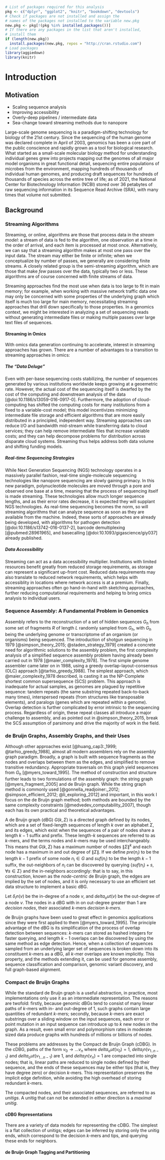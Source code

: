 <!-- The {.unnumbered} option here means that the introduction will be "Chapter 0." You can also use {-} for no numbers on chapters. -->

```r
# List of packages required for this analysis
pkg <- c("dplyr", "ggplot2", "knitr", "bookdown", "devtools")
# Check if packages are not installed and assign the
# names of the packages not installed to the variable new.pkg
new.pkg <- pkg[!(pkg %in% installed.packages())]
# If there are any packages in the list that aren't installed,
# install them
if (length(new.pkg))
  install.packages(new.pkg, repos = "http://cran.rstudio.com")
# Load packages
library(aggiedown)
library(knitr)
```

# Introduction {-}

## Motivation

* Scaling sequence analysis
* Improving accessibility
* Overly-deep pipelines / intermediate data
* Sea-change toward streaming methods due to nanopore

Large-scale genome sequencing is a paradigm-shifting technology for biology of the 21st century.
Since the sequencing of the human genome was declared complete in April of 2003, genomics has been a core part of the public conscience and rapidly grown as a tool for biological research.
What started as a small-scale molecular biology method for understanding individual genes grew into projects mapping out the genomes of all major model organisms in great functional detail, sequencing entire populations of microbes from the environment, mapping hundreds of thousands of individual human genomes, and producing draft sequences for hundreds of thousands of species across the entire tree of life; as of 2021, the National Center for Biotechnology Information (NCBI) stored over 36 petabytes of raw sequencing information in its Sequence Read Archive (SRA), with many times that volume not submitted.



## Background

### Streaming Algorithms

Streaming, or online, algorithms are those that process data in the *stream model*: a stream of data is fed to the algorithm, one observation at a time in the order of arrival, and each item is processed at most once.
Alternatively, we can say that a streaming algorithm makes at most one pass over the input data.
The stream may either be finite or infinite; when we conceptualize by number of passes, we generally are considering finite streams.
A closely related group is the semi-streaming algorithm, which are those that make *few* passes over the data, typically two or less.
These algorithms are of course concerned with finite streams of data.

Streaming approaches find the most use when data is too large to fit in main memory; for example, when working with massive network traffic data one may only be concerned with some properties of the underlying graph which itself is much too large for main memory, necessitating streaming approaches that drill down specifically to those properties.
In a genomics context, we might be interested in analyzing a set of sequencing reads without generating intermediate files or making multiple passes over large text files of sequences.

#### Streaming in Omics

With omics data generation continuing to accelerate, interest in streaming approaches has grown.
There are a number of advantages to a transition to streaming approaches in omics:

##### The "Data Deluge"

Even with per-base sequencing costs stabilizing, the number of sequences generated by various institutions worldwide keeps growing at a geoemetric rate.
However, the actual cost of the sequencing itself is dwarfed by the cost of the computing and downstream analysis of the data [@doi:10.1186/s13059-016-0917-0].
Furthermore, the adoption of cloud-computing has shifted the computing costs for many institutions from a fixed to a variable-cost model; this model incentivizes minimizing intermediate file storage and efficient algorithms that are more easily distributed in a principled, independent way.
Streaming approaches can reduce I/O and bandwidth mid-stream while transferring data to cloud services; they can help remove intermediate files that increase variable costs; and they can help decompose problems for distribution across disparate cloud systems.
Streaming thus helps address both data volume and shifting funding models.

##### Real-time Sequencing Strategies

While Next Generation Sequencing (NGS) technology operates in a massively parallel fashion, real-time single-molecule sequencing technologies like nanopore sequencing are slowly gaining primacy.
In this new paradigm, polynucleotide molecules are moved through a pore and observed one base at a time, meaning that the process of sequencing itself is made streaming.
These technologies allow much longer sequence lengths, and as their error rates decrease, it is expected they will supplant NGS technologies.
As real-time sequencing becomes the norm, so will streaming algorithms that can analyze sequence as soon as they are available from the machine.
Indeed, these sorts of approaches are already being developed, with algorithms for pathogen detection [@doi:10.1186/s13742-016-0137-2], barcode demultiplexing [@pubmed:28961965], and basecalling [@doi:10.1093/gigascience/giy037] already published.

##### Data Accessibility

Streaming can act as a data accessibility multiplier.
Institutions with limited resources benefit greatly from reduced storage requirements, as storage can represent a significant up-front cost.
Reduced data requirements may also translate to reduced network requirements, which helps with accessiblity in locations where network access is at a premium.
Finally, streaming approaches often go hand-in-hand with sketching approaches, further reducing computational requirements and helping to bring omics analysis to individual users.

### Sequence Assembly: A Fundamental Problem in Genomics

Assembly refers to the reconstruction of a set of hidden sequences $G_h$ from some set of fragments $R$ of length $L$ randomly sampled from $G_h$, with $G_h$ being the underlying genome or transcriptome of an organism (or organisms) being sequenced.
The introduction of shotgun sequencing in 1979 [@simpson_theory_2015; @staden_strategy_1979] created a concrete need for algorithmic solutions to the assembly problem, the first complexity analysis of a simplified sequence assembly problem having already been carried out in 1978 [@maier_complexity_1978].
The first simple genome assembler came later on in 1988, using a greedy overlap-layout-consensus (OLC) approach [@tarhio_greedy_1988].
The simplest approach, which @maier_complexity_1978 described, is casting it as the NP-Complete shortest common supersequence (SCS) problem.
This approach is inadequate for actual samples, as genomes are plagued by repetitive sequence:  tandem repeats (the same substring repeated back-to-back many times), interspersed repeats (from structures like transposable elements), and paralogs (genes which are repeated within a genome).
Overlap detection is further complicated by error intrinsic to the sequencing process.
Regardless of origin, these repeat classes all introduce a major challenge to assembly, and as pointed out in @simpson_theory_2015, break the SCS assumption of parsimony and drive the majority of work in the field.

### de Bruijn Graphs, Assembly Graphs, and their Uses

Although other approaches exist [@huang_cap3:_1999; @tarhio_greedy_1988], almost all modern assemblers rely on the assembly graph paradigm.
Broadly, a graph is built with sequence fragments as the nodes and overlaps between them as the edges, and simplified to remove transitive redundancy.
Appropriate traversals on this graph yield sequences from $G_h$ [@myers_toward_1995].
The method of construction and structure further leads to two formulations of the assembly graph: the string graph [@myers_fragment_2005] and de Bruijn graph.
While the string graph method is commonly used [@gonnella_readjoiner:_2012; @simpson_efficient_2012; @li_exploring_2012] and important, in this work I focus on the de Bruijn graph method; both methods are bounded by the same complexity constraints [@medvedev_computability_2007], though each has its own practical and theoretical
advantages.

A de Bruijn graph (dBG) $G(k, \Sigma)$ is a directed graph defined by its nodes, which are a set of fixed-length sequences of length $k$ over an alphabet $\Sigma$, and its edges, which exist when the sequences of a pair of nodes share a length $k-1$ suffix and prefix.
These length-$k$ sequences are referred to as $k$-mers, and the terms nodes and $k$-mers may be used interchangeably.
This means that $G(k, \Sigma)$ has a maximum number of nodes $\| \Sigma \|^k$ and each node has a maximum in and out degree of $\| \Sigma \|$.
If we define $pre(n_i)$ to be the length $k-1$ prefix of some node $n_i \in G$ and $suf(n_i)$ to be the length $k-1$ suffix, the out-neighbors of $n_i$ can be discovered by querying $\{ suf(n_i) + s,  \forall s \in \Sigma \}$ and the in-neighbors accordingly: that is to say, in this construction, known as the *node-centric* de Bruijn graph, the edges are implied by the set of nodes, and it is only necessary to use an efficient set data structure to implement a basic dBG.

Let $\delta_in(v)$ be the in-degree of a node $v$, and $delta_out(v)$ be the out-degree of a node $v$.
The nodes in a dBG with in on out-degree greater than $1$ are *decision nodes*, their associated $k$-mers *decision $k$-mers*.

de Bruijn graphs have been used to great effect in genomics applications since they were first applied to them [@myers_toward_1995].
The principle advantage of the dBG is its simplification of the process of overlap detection between sequences: $k$-mers can stored as hashed integers for faster querying, and length $k-1$ overlaps can be discovered by using the same method as edge detection.
Hence, when a collection of sequences sampled from an underlying larger set of sequences is broken down into its constituent $k$-mers as a dBG, all $k$-mer overlaps are known implicitly. This property, and the methods extending it, can be used for genome assembly, sequence classification and comparison, genomic variant discovery, and full graph-based alignment.

### Compact de Bruijn Graphs

While the standard de Bruijn graph is a useful abstraction, in practice, most implementations only use it as an intermediate representation.
The reasons are twofold: firstly, because genomic dBGs tend to consist of many linear paths of $k$-mers with in- and out-degree of $1$, such graphs contain large quantities of redundant $k$-mers; secondly, because $k$-mers are exact substrings over a sliding window on the input sequences, each error or point mutation in an input sequence can introduce up to $k$ new nodes in the graph.
As a result, even small error and polymorphism rates in moderate sized data produce graphs with hundreds of millions or billions of nodes.

These problems are addresses by the Compact de Bruijn Graph (cDBG).
In the cDBG, paths of the form $v_0 \rightarrow ... v_n$ where $delta_out(v_0) = 1$, $delta_in(v_{1..n-1})$ and $delta_out(v_{1...n-1})$ are $1$, and $delta_in(v_n) = 1$ are compacted into single nodes; that is, linear paths are reduced to single nodes defined by their sequence, and the ends of these sequences may be either tips (that is, they have degree zero) or decision $k$-mers.
This representation preserves the implicit edge definition, while avoiding the high overhead of storing redundant $k$-mers.

The compacted nodes, and their associated sequences, are referred to as *unitigs*.
A unitig that can not be extended in either direction is a *maximal unitig*.

#### cDBG Representations

There are a variety of data models for representing the cDBG.
The simplest is a flat collection of unitigs; edges can be inferred by storing only the unitig ends, which correspond to the decision $k$-mers and tips, and querying these ends for neighbors.


#### de Bruijn Graph Tagging and Partitioning

